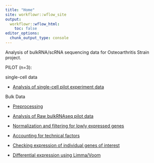 ```yaml
---
title: "Home"
site: workflowr::wflow_site
output:
  workflowr::wflow_html:
    toc: false
editor_options:
  chunk_output_type: console
---
```


Analysis of bulkRNA/scRNA sequencing data for Osteoarthritis Strain project.


PILOT (n=3):

single-cell data

* [Analysis of single-cell pilot experiment data](ANT1_ANT2.html)

Bulk Data

* [Preprocessing](preprocessing.html)
* [Analysis of Raw bulkRNAseq pilot data](raw_counts_analysis.html)
* [Normalization and filtering for lowly expressed genes](Norm_filter.html)

* [Accounting for technical factors](technical_factors_analysis.html)
* [Checking expression of individual genes of interest](check_expression.html)
* [Differential expression using Limma/Voom](DE_analysis.html)